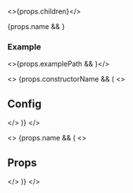 
<>{props.children}</>

<div style={{ display: "flex", gap: 24 }}>
  {props.name && <ExternalLinkCard type="github" componentName={props.name} />}
  <ExternalLinkCard type="zeroheight" slug={props.zeroheightSlug} />
</div>

### Example

<>{props.examplePath && <Canvas path={props.examplePath} />}</>

<>
  {props.constructorName && (
    <>
      <h2>Config</h2>
      <PropTable name={props.constructorName} />
    </>
  )}
</>

<>
  {props.name && (
    <>
      <h2>Props</h2>
      <PropTable name={props.name} />
    </>
  )}
</>
